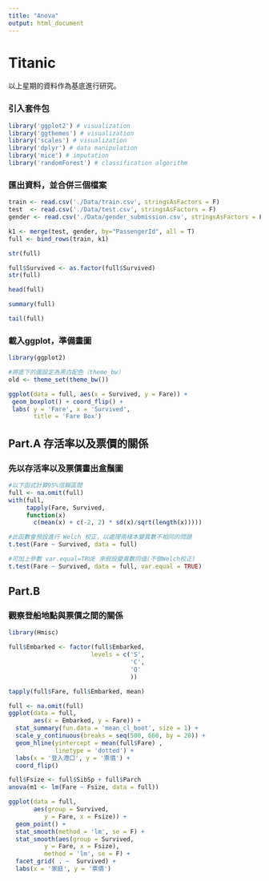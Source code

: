 ```yaml
---
title: "Anova"
output: html_document
---
```

# Titanic

以上星期的資料作為基底進行研究。

### 引入套件包
```r
library('ggplot2') # visualization
library('ggthemes') # visualization
library('scales') # visualization
library('dplyr') # data manipulation
library('mice') # imputation
library('randomForest') # classification algorithm
```

### 匯出資料，並合併三個檔案
```r
train <- read.csv('./Data/train.csv', stringsAsFactors = F)
test  <- read.csv('./Data/test.csv', stringsAsFactors = F)
gender <- read.csv('./Data/gender_submission.csv', stringsAsFactors = F)

k1 <- merge(test, gender, by="PassengerId", all = T)
full <- bind_rows(train, k1)

str(full)
```
```r
full$Survived <- as.factor(full$Survived)
str(full)
```

```r
head(full)
```

```r
summary(full)
```

```r
tail(full)
```

### 載入ggplot，準備畫圖
```r
library(ggplot2)
```

```r
#將底下的圖設定為黑白配色（theme_bw）
old <- theme_set(theme_bw())
```

```r
ggplot(data = full, aes(x = Survived, y = Fare)) +
 geom_boxplot() + coord_flip() +
 labs( y = 'Fare', x = 'Survived', 
       title = 'Fare Box')
```

## Part.A 存活率以及票價的關係

### 先以存活率以及票價畫出盒鬚圖
```r
#以下函式計算95%信賴區間
full <- na.omit(full)
with(full, 
     tapply(Fare, Survived,
     function(x) 
       c(mean(x) + c(-2, 2) * sd(x)/sqrt(length(x)))))
```

```r
#此函數會預設進行 Welch 校正，以處理兩樣本變異數不相同的問題
t.test(Fare ~ Survived, data = full)
```

```r
#可加上參數 var.equal=TRUE 來假設變異數同值(不做Welch校正)
t.test(Fare ~ Survived, data = full, var.equal = TRUE)
```

## Part.B 

### 觀察登船地點與票價之間的關係
```r
library(Hmisc)

full$Embarked <- factor(full$Embarked, 
                       levels = c('S',
                                  'C',
                                  'Q'
                                  ))

tapply(full$Fare, full$Embarked, mean)
```


```r
full <- na.omit(full)
ggplot(data = full, 
       aes(x = Embarked, y = Fare)) +
  stat_summary(fun.data = 'mean_cl_boot', size = 1) +
  scale_y_continuous(breaks = seq(500, 660, by = 20)) +
  geom_hline(yintercept = mean(full$Fare) , 
             linetype = 'dotted') +
  labs(x = '登入港口', y = '票價') +
  coord_flip()
```

```r
full$Fsize <- full$SibSp + full$Parch
anova(m1 <- lm(Fare ~ Fsize, data = full))
```

```r
ggplot(data = full, 
       aes(group = Survived, 
          y = Fare, x = Fsize)) +
  geom_point() +
  stat_smooth(method = 'lm', se = F) +
  stat_smooth(aes(group = Survived, 
          y = Fare, x = Fsize), 
          method = 'lm', se = F) + 
  facet_grid( . ~  Survived) +
  labs(x = '家庭', y = '票價')
```